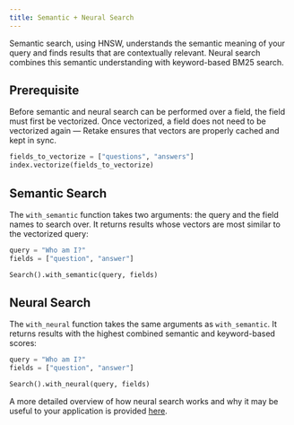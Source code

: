 ```yaml
---
title: Semantic + Neural Search
---
```


Semantic search, using HNSW, understands the semantic meaning of your query and finds results that are contextually
relevant. Neural search combines this semantic understanding with keyword-based BM25 search.

## Prerequisite

Before semantic and neural search can be performed over a field, the field must first be vectorized. Once vectorized,
a field does not need to be vectorized again — Retake ensures that vectors are properly cached and kept in sync.

```python
fields_to_vectorize = ["questions", "answers"]
index.vectorize(fields_to_vectorize)
```

## Semantic Search

The `with_semantic` function takes two arguments: the query and the field names to search over. It returns results
whose vectors are most similar to the vectorized query:

```python
query = "Who am I?"
fields = ["question", "answer"]

Search().with_semantic(query, fields)
```

## Neural Search

The `with_neural` function takes the same arguments as `with_semantic`. It returns results with the highest combined
semantic and keyword-based scores:

```python
query = "Who am I?"
fields = ["question", "answer"]

Search().with_neural(query, fields)
```

A more detailed overview of how neural search works and why it may be useful to your application is provided
[here](/architecture#neural-search).
